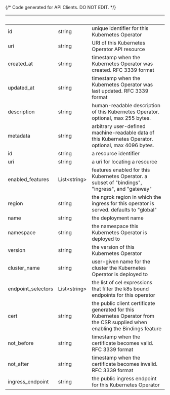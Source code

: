 {/* Code generated for API Clients. DO NOT EDIT. */}

| &nbsp;             | &nbsp;             | &nbsp;                                                                                                                        |
| ------------------ | ------------------ | ----------------------------------------------------------------------------------------------------------------------------- |
| id                 | string             | unique identifier for this Kubernetes Operator                                                                                |
| uri                | string             | URI of this Kubernetes Operator API resource                                                                                  |
| created_at         | string             | timestamp when the Kubernetes Operator was created. RFC 3339 format                                                           |
| updated_at         | string             | timestamp when the Kubernetes Operator was last updated. RFC 3339 format                                                      |
| description        | string             | human-readable description of this Kubernetes Operator. optional, max 255 bytes.                                              |
| metadata           | string             | arbitrary user-defined machine-readable data of this Kubernetes Operator. optional, max 4096 bytes.                           |
| id                 | string             | a resource identifier                                                                                                         |
| uri                | string             | a uri for locating a resource                                                                                                 |
| enabled_features   | List&lt;string&gt; | features enabled for this Kubernetes Operator. a subset of "bindings", "ingress", and "gateway"                               |
| region             | string             | the ngrok region in which the ingress for this operator is served. defaults to "global"                                       |
| name               | string             | the deployment name                                                                                                           |
| namespace          | string             | the namespace this Kubernetes Operator is deployed to                                                                         |
| version            | string             | the version of this Kubernetes Operator                                                                                       |
| cluster_name       | string             | user-given name for the cluster the Kubernetes Operator is deployed to                                                        |
| endpoint_selectors | List&lt;string&gt; | the list of cel expressions that filter the k8s bound endpoints for this operator                                             |
| cert               | string             | the public client certificate generated for this Kubernetes Operator from the CSR supplied when enabling the Bindings feature |
| not_before         | string             | timestamp when the certificate becomes valid. RFC 3339 format                                                                 |
| not_after          | string             | timestamp when the certificate becomes invalid. RFC 3339 format                                                               |
| ingress_endpoint   | string             | the public ingress endpoint for this Kubernetes Operator                                                                      |
